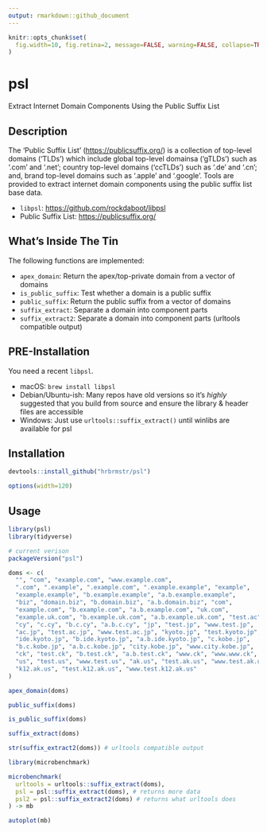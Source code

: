 ```yaml
---
output: rmarkdown::github_document
---
```


```r
knitr::opts_chunk$set(
  fig.width=10, fig.retina=2, message=FALSE, warning=FALSE, collapse=TRUE
)
```

# psl

Extract Internet Domain Components Using the Public Suffix List

## Description

The 'Public Suffix List' (<https://publicsuffix.org/>) is a collection of top-level domains ('TLDs') which include global top-level domainsa ('gTLDs') such as '.com' and '.net'; country top-level domains ('ccTLDs') such as '.de' and '.cn'; and, brand top-level domains such as '.apple' and '.google'. Tools are provided to extract internet domain components using the public suffix list base data.

- `libpsl`: <https://github.com/rockdaboot/libpsl>
- Public Suffix List: <https://publicsuffix.org/>
 
## What's Inside The Tin

The following functions are implemented:

- `apex_domain`:	Return the apex/top-private domain from a vector of domains
- `is_public_suffix`:	Test whether a domain is a public suffix
- `public_suffix`:	Return the public suffix from a vector of domains
- `suffix_extract`:	Separate a domain into component parts
- `suffix_extract2`:	Separate a domain into component parts (urltools compatible output)

## PRE-Installation

You need a recent `libpsl`. 

- macOS: `brew install libpsl`
- Debian/Ubuntu-ish: Many repos have old versions so it's _highly_ suggested that you build from source and ensure the library & header files are accessible
- Windows: Just use `urltools::suffix_extract()` until winlibs are available for psl

## Installation

```r
devtools::install_github("hrbrmstr/psl")
```

```r
options(width=120)
```

## Usage

```r
library(psl)
library(tidyverse)

# current verison
packageVersion("psl")

```

```r
doms <- c(
  "", "com", "example.com", "www.example.com",
  ".com", ".example", ".example.com", ".example.example", "example",
  "example.example", "b.example.example", "a.b.example.example",
  "biz", "domain.biz", "b.domain.biz", "a.b.domain.biz", "com",
  "example.com", "b.example.com", "a.b.example.com", "uk.com",
  "example.uk.com", "b.example.uk.com", "a.b.example.uk.com", "test.ac",
  "cy", "c.cy", "b.c.cy", "a.b.c.cy", "jp", "test.jp", "www.test.jp",
  "ac.jp", "test.ac.jp", "www.test.ac.jp", "kyoto.jp", "test.kyoto.jp",
  "ide.kyoto.jp", "b.ide.kyoto.jp", "a.b.ide.kyoto.jp", "c.kobe.jp",
  "b.c.kobe.jp", "a.b.c.kobe.jp", "city.kobe.jp", "www.city.kobe.jp",
  "ck", "test.ck", "b.test.ck", "a.b.test.ck", "www.ck", "www.www.ck",
  "us", "test.us", "www.test.us", "ak.us", "test.ak.us", "www.test.ak.us",
  "k12.ak.us", "test.k12.ak.us", "www.test.k12.ak.us"
)

apex_domain(doms)

public_suffix(doms)

is_public_suffix(doms)

suffix_extract(doms)

str(suffix_extract2(doms)) # urltools compatible output
```

```r
library(microbenchmark)

microbenchmark(
  urltools = urltools::suffix_extract(doms),
  psl = psl::suffix_extract(doms), # returns more data
  psl2 = psl::suffix_extract2(doms) # returns what urltools does
) -> mb

autoplot(mb)
```